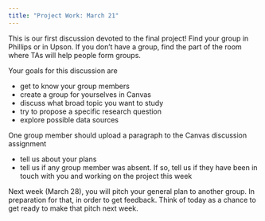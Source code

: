 ```yaml
---
title: "Project Work: March 21"
---
```


This is our first discussion devoted to the final project! Find your group in Phillips or in Upson. If you don't have a group, find the part of the room where TAs will help people form groups.

Your goals for this discussion are

- get to know your group members
- create a group for yourselves in Canvas
- discuss what broad topic you want to study
- try to propose a specific research question
- explore possible data sources

One group member should upload a paragraph to the Canvas discussion assignment

- tell us about your plans
- tell us if any group member was absent. If so, tell us if they have been in touch with you and working on the project this week

Next week (March 28), you will pitch your general plan to another group. In preparation for that, in order to get feedback. Think of today as a chance to get ready to make that pitch next week.

